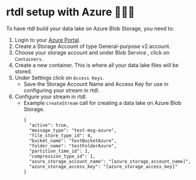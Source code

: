 # rtdl setup with Azure 🤷🏽‍♂️

To have rtdl build your data lake on Azure Blob Storage, you need to:
  1.  Login to your [Azure Portal](https://portal.azure.com/).
  2.  Create a Storage Account of type General-purpose v2 account.
  3.  Choose your storage account and under Blob Service , click on `Containers`.
  4.  Create a new container. This is where all your data lake files will be stored.
  5.  Under Settings click on `Access Keys`.
      * Save the Storage Account Name and Access Key for use in configuring your stream in rtdl.
  6.  Configure your stream in rtdl.
      * Example `createStream` call for creating a data lake on Azure Blob Storage.  
        ```
        {
          "active": true,
          "message_type": "test-msg-azure",
          "file_store_type_id": 4,
          "bucket_name": "testBucketAzure",
          "folder_name": "testFolderAzure",
          "partition_time_id": 1,
          "compression_type_id": 1,
          "azure_storage_account_name": "[azure_storage_account_name]",
          "azure_storage_access_key": "[azure_storage_access_key]"
        }
        ```
